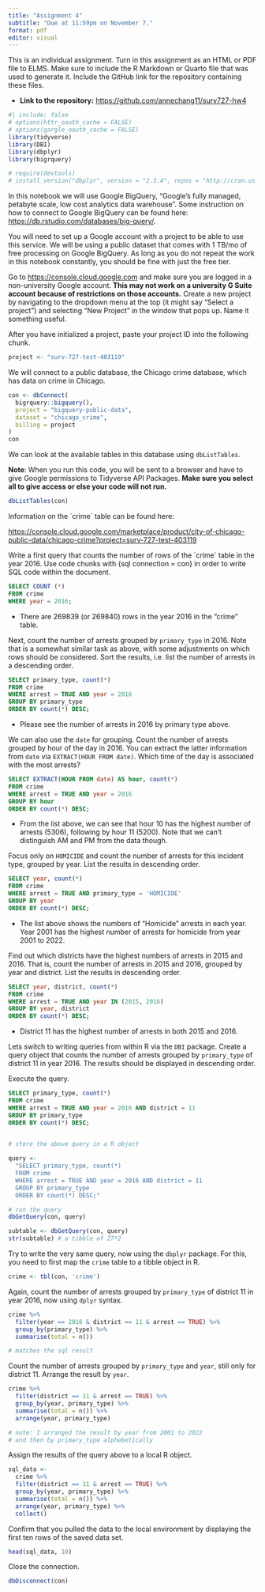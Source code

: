 ```yaml
---
title: "Assignment 4"
subtitle: "Due at 11:59pm on November 7."
format: pdf
editor: visual
---
```


This is an individual assignment. Turn in this assignment as an HTML or PDF file to ELMS. Make sure to include the R Markdown or Quarto file that was used to generate it. Include the GitHub link for the repository containing these files.

-   **Link to the repository:** <https://github.com/annechang11/surv727-hw4>

```r
#| include: false 
# options(httr_oauth_cache = FALSE)
# options(gargle_oauth_cache = FALSE)
library(tidyverse)
library(DBI)
library(dbplyr)
library(bigrquery)
```

```r
# require(devtools)
# install_version("dbplyr", version = "2.3.4", repos = "http://cran.us.r-project.org")
```

In this notebook we will use Google BigQuery, "Google's fully managed, petabyte scale, low cost analytics data warehouse". Some instruction on how to connect to Google BigQuery can be found here: <https://db.rstudio.com/databases/big-query/>.

You will need to set up a Google account with a project to be able to use this service. We will be using a public dataset that comes with 1 TB/mo of free processing on Google BigQuery. As long as you do not repeat the work in this notebook constantly, you should be fine with just the free tier.

Go to <https://console.cloud.google.com> and make sure you are logged in a non-university Google account. **This may not work on a university G Suite account because of restrictions on those accounts.** Create a new project by navigating to the dropdown menu at the top (it might say "Select a project") and selecting "New Project" in the window that pops up. Name it something useful.

After you have initialized a project, paste your project ID into the following chunk.

```r
project <- "surv-727-test-403119"
```

We will connect to a public database, the Chicago crime database, which has data on crime in Chicago.

```r
con <- dbConnect(
  bigrquery::bigquery(),
  project = "bigquery-public-data",
  dataset = "chicago_crime",
  billing = project
)
con
```

We can look at the available tables in this database using `dbListTables`.

**Note**: When you run this code, you will be sent to a browser and have to give Google permissions to Tidyverse API Packages. **Make sure you select all to give access or else your code will not run.**

```r
dbListTables(con)
```

Information on the \`crime\` table can be found here:

<https://console.cloud.google.com/marketplace/product/city-of-chicago-public-data/chicago-crime?project=surv-727-test-403119>

Write a first query that counts the number of rows of the \`crime\` table in the year 2016. Use code chunks with {sql connection = con} in order to write SQL code within the document.

```sql
SELECT COUNT (*)
FROM crime
WHERE year = 2016;
```

-   There are 269839 (or 269840) rows in the year 2016 in the "crime" table.

Next, count the number of arrests grouped by `primary_type` in 2016. Note that is a somewhat similar task as above, with some adjustments on which rows should be considered. Sort the results, i.e. list the number of arrests in a descending order.

```sql
SELECT primary_type, count(*)
FROM crime
WHERE arrest = TRUE AND year = 2016
GROUP BY primary_type
ORDER BY count(*) DESC;

```

-   Please see the number of arrests in 2016 by primary type above.

We can also use the `date` for grouping. Count the number of arrests grouped by hour of the day in 2016. You can extract the latter information from `date` via `EXTRACT(HOUR FROM date)`. Which time of the day is associated with the most arrests?

```sql
SELECT EXTRACT(HOUR FROM date) AS hour, count(*)
FROM crime 
WHERE arrest = TRUE AND year = 2016
GROUP BY hour
ORDER BY count(*) DESC;
```

-   From the list above, we can see that hour 10 has the highest number of arrests (5306), following by hour 11 (5200). Note that we can't distinguish AM and PM from the data though.

Focus only on `HOMICIDE` and count the number of arrests for this incident type, grouped by year. List the results in descending order.

```sql
SELECT year, count(*)
FROM crime
WHERE arrest = TRUE AND primary_type = 'HOMICIDE'
GROUP BY year
ORDER BY count(*) DESC;

```

-   The list above shows the numbers of "Homicide" arrests in each year. Year 2001 has the highest number of arrests for homicide from year 2001 to 2022.

Find out which districts have the highest numbers of arrests in 2015 and 2016. That is, count the number of arrests in 2015 and 2016, grouped by year and district. List the results in descending order.

```sql
SELECT year, district, count(*)
FROM crime
WHERE arrest = TRUE AND year IN (2015, 2016)
GROUP BY year, district
ORDER BY count(*) DESC;
```

-   District 11 has the highest number of arrests in both 2015 and 2016.

Lets switch to writing queries from within R via the `DBI` package. Create a query object that counts the number of arrests grouped by `primary_type` of district 11 in year 2016. The results should be displayed in descending order.

Execute the query.

```sql
SELECT primary_type, count(*)
FROM crime
WHERE arrest = TRUE AND year = 2016 AND district = 11
GROUP BY primary_type
ORDER BY count(*) DESC;
  
```

```r
# store the above query in a R object

query <-
  "SELECT primary_type, count(*)
  FROM crime
  WHERE arrest = TRUE AND year = 2016 AND district = 11
  GROUP BY primary_type
  ORDER BY count(*) DESC;"

# run the query
dbGetQuery(con, query)
```

```r
subtable <- dbGetQuery(con, query)
str(subtable) # a tibble of 27*2
```

Try to write the very same query, now using the `dbplyr` package. For this, you need to first map the `crime` table to a tibble object in R.

```r
crime <- tbl(con, 'crime')
```

Again, count the number of arrests grouped by `primary_type` of district 11 in year 2016, now using `dplyr` syntax.

```r
crime %>%
  filter(year == 2016 & district == 11 & arrest == TRUE) %>%
  group_by(primary_type) %>%
  summarise(total = n())

# matches the sql result
```

Count the number of arrests grouped by `primary_type` and `year`, still only for district 11. Arrange the result by `year`.

```r
crime %>%
  filter(district == 11 & arrest == TRUE) %>%
  group_by(year, primary_type) %>%
  summarise(total = n()) %>%
  arrange(year, primary_type)

# note: I arranged the result by year from 2001 to 2022
# and then by primary_type alphebetically
```

Assign the results of the query above to a local R object.

```r
sql_data <-
  crime %>%
  filter(district == 11 & arrest == TRUE) %>%
  group_by(year, primary_type) %>%
  summarise(total = n()) %>%
  arrange(year, primary_type) %>%
  collect()
```

Confirm that you pulled the data to the local environment by displaying the first ten rows of the saved data set.

```r
head(sql_data, 10)
```

Close the connection.

```r
dbDisconnect(con)
```

